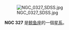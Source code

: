 {{NGCInfoBox|NGCID=NGC 327|發現者=阿爾伯特·馬爾夫|發現日期=1864年9月27日|其他編號=MCG -1-3-47|曆元=J2000.0|赤經=57分55.2秒|赤緯=-5°7'51""|星座=鲸鱼座|星體=星系|星等=13.5|表面亮度=13.2|藍等=14.3}}

[[File:NGC_0327_SDSS.jpg|thumb]]

'''NGC 327''' 是[[鲸鱼座|鲸鱼座]]的一個[[星系|星系]]。

{{NGCReference|327}}
{{Catalogs|NGC=327}}

{{Galaxy-stub}}